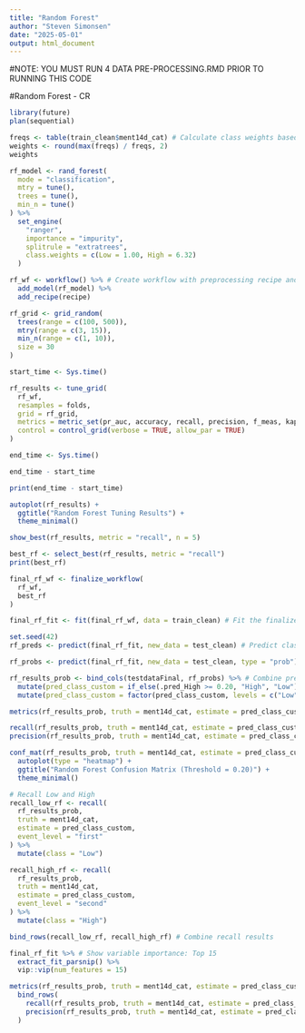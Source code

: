 ```yaml
---
title: "Random Forest"
author: "Steven Simonsen"
date: "2025-05-01"
output: html_document
---
```

#NOTE: YOU MUST RUN 4 DATA PRE-PROCESSING.RMD PRIOR TO RUNNING THIS CODE

#Random Forest - CR
```r
library(future)
plan(sequential)
```


```r
freqs <- table(train_clean$ment14d_cat) # Calculate class weights based on imbalance
weights <- round(max(freqs) / freqs, 2)
weights
```


```r
rf_model <- rand_forest(
  mode = "classification",
  mtry = tune(),
  trees = tune(),
  min_n = tune()
) %>%
  set_engine(
    "ranger",
    importance = "impurity",
    splitrule = "extratrees",
    class.weights = c(Low = 1.00, High = 6.32)
  )
```

```r
rf_wf <- workflow() %>% # Create workflow with preprocessing recipe and Random Forest model
  add_model(rf_model) %>%
  add_recipe(recipe)
```

```r
rf_grid <- grid_random(
  trees(range = c(100, 500)),
  mtry(range = c(3, 15)),
  min_n(range = c(1, 10)),
  size = 30
)
```


```r
start_time <- Sys.time()

rf_results <- tune_grid(
  rf_wf,
  resamples = folds,
  grid = rf_grid,
  metrics = metric_set(pr_auc, accuracy, recall, precision, f_meas, kap),
  control = control_grid(verbose = TRUE, allow_par = TRUE)
)

end_time <- Sys.time()

end_time - start_time

print(end_time - start_time)

autoplot(rf_results) +
  ggtitle("Random Forest Tuning Results") +
  theme_minimal()
```



```r
show_best(rf_results, metric = "recall", n = 5)

best_rf <- select_best(rf_results, metric = "recall")
print(best_rf)
```

```r
final_rf_wf <- finalize_workflow(
  rf_wf,
  best_rf
)

final_rf_fit <- fit(final_rf_wf, data = train_clean) # Fit the finalized model
```


```r
set.seed(42)
rf_preds <- predict(final_rf_fit, new_data = test_clean) # Predict classes on test set using finalized Random Forest model

rf_probs <- predict(final_rf_fit, new_data = test_clean, type = "prob") # Predict probabilities
```

```r
rf_results_prob <- bind_cols(testdataFinal, rf_probs) %>% # Combine predictions with test data
  mutate(pred_class_custom = if_else(.pred_High >= 0.20, "High", "Low")) %>% # Classify High if probability is greater than or equal to .20
  mutate(pred_class_custom = factor(pred_class_custom, levels = c("Low", "High")))
```


```r
metrics(rf_results_prob, truth = ment14d_cat, estimate = pred_class_custom) # Evaluate performance

recall(rf_results_prob, truth = ment14d_cat, estimate = pred_class_custom, event_level = "second")
precision(rf_results_prob, truth = ment14d_cat, estimate = pred_class_custom, event_level = "second")

conf_mat(rf_results_prob, truth = ment14d_cat, estimate = pred_class_custom) %>% # Visualize the confusion matrix as a heatmap
  autoplot(type = "heatmap") +
  ggtitle("Random Forest Confusion Matrix (Threshold = 0.20)") +
  theme_minimal()
```

```r
# Recall Low and High
recall_low_rf <- recall(
  rf_results_prob,
  truth = ment14d_cat,
  estimate = pred_class_custom,
  event_level = "first"
) %>%
  mutate(class = "Low")

recall_high_rf <- recall(
  rf_results_prob,
  truth = ment14d_cat,
  estimate = pred_class_custom,
  event_level = "second"
) %>%
  mutate(class = "High")

bind_rows(recall_low_rf, recall_high_rf) # Combine recall results
```


```r
final_rf_fit %>% # Show variable importance: Top 15
  extract_fit_parsnip() %>% 
  vip::vip(num_features = 15)
```

```r
metrics(rf_results_prob, truth = ment14d_cat, estimate = pred_class_custom) %>%
  bind_rows(
    recall(rf_results_prob, truth = ment14d_cat, estimate = pred_class_custom, event_level = "second") %>% mutate(.metric = "recall_high"),
    precision(rf_results_prob, truth = ment14d_cat, estimate = pred_class_custom, event_level = "second") %>% mutate(.metric = "precision_high")
  )
```
